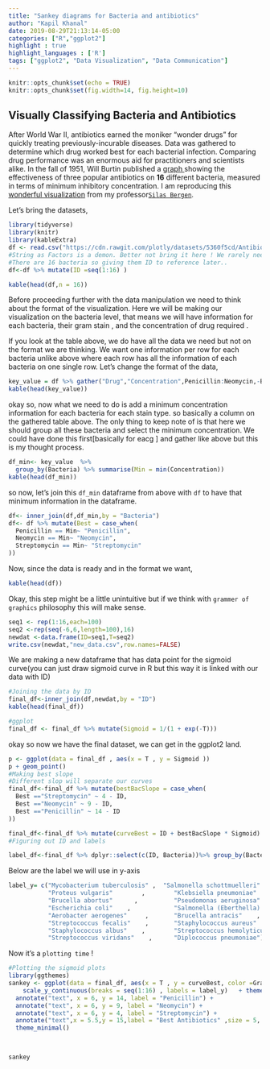 ```yaml
---
title: "Sankey diagrams for Bacteria and antibiotics"
author: "Kapil Khanal"
date: 2019-08-29T21:13:14-05:00
categories: ["R","ggplot2"]
highlight : true
highlight_languages : ['R']
tags: ["ggplot2", "Data Visualization", "Data Communication"]
---
```


```r
knitr::opts_chunk$set(echo = TRUE)
knitr::opts_chunk$set(fig.width=14, fig.height=10) 
```

## Visually Classifying Bacteria and Antibiotics
After World War II, antibiotics earned the moniker “wonder drugs” for quickly treating previously-incurable diseases. Data was gathered to determine which drug worked best for each bacterial infection. Comparing drug performance was an enormous aid for practitioners and scientists alike. In the fall of 1951, Will Burtin published a <a href = "https://mbostock.github.io/protovis/ex/antibiotics-burtin.html">graph </a> showing the effectiveness of three popular antibiotics on <B>16</B> different bacteria, measured in terms of minimum inhibitory concentration. 
I am reproducing this <a href = "https://www.dropbox.com/s/68ahri9xnnabce4/Bacteria-sigmoid-howto.docx?dl=0">wonderful visualization</a> from my professor<a href = "http://driftlessdata.space/">`Silas Bergen`</a>.

Let's bring the datasets,

```r
library(tidyverse)
library(knitr)
library(kableExtra)
df <- read.csv("https://cdn.rawgit.com/plotly/datasets/5360f5cd/Antibiotics.csv", stringsAsFactors = F)
#String as Factors is a demon. Better not bring it here ! We rarely need that beast.
#There are 16 bacteria so giving them ID to reference later..
df<-df %>% mutate(ID =seq(1:16) )
```
```r
kable(head(df,n = 16))
```
Before proceeding further with the data manipulation we need to think about the format of the visualization. Here we will be making our visualization on the bacteria level, that means we will have information for each bacteria, their gram stain , and the concentration of drug required .

If you look at the table above, we do have all the data we need but not on the format we are thinking. We want one information per row for each bacteria unlike above where each row has all the information of each bacteria on one single row. 
Let's change the format of the data, 
```r
key_value = df %>% gather("Drug","Concentration",Penicillin:Neomycin,-Bacteria)
kable(head(key_value))
```
okay so, now what we need to do is add a minimum concentration information for each bacteria for each stain type. so basically a column on the gathered table above. The only thing to keep note of is that here we should group all these bacteria and select the minimum concentration. We could have done this first[basically for eacg ] and gather like above but this is my thought process.  
```r
df_min<- key_value  %>% 
  group_by(Bacteria) %>% summarise(Min = min(Concentration))
kable(head(df_min))
```

so now, let's join this `df_min` dataframe from above with `df` to have that minimum information in the dataframe.

```r
df<- inner_join(df,df_min,by = "Bacteria")
df<- df %>% mutate(Best = case_when(
  Penicillin == Min~ "Penicillin",
  Neomycin == Min~ "Neomycin",
  Streptomycin == Min~ "Streptomycin"
))
```
 Now, since the data is ready and in the format we want, 
```r
kable(head(df))
```
 
Okay, this step might be a little unintuitive but if we think with `grammer of graphics` philosophy this will make sense. 
```r
seq1 <- rep(1:16,each=100)
seq2 <-rep(seq(-6,6,length=100),16)
newdat <-data.frame(ID=seq1,T=seq2)
write.csv(newdat,"new_data.csv",row.names=FALSE)
```

We are making a new dataframe that has data point for the sigmoid curve(you can just draw sigmoid curve in R but this way it is linked with our data with ID)
```r
#Joining the data by ID
final_df<-inner_join(df,newdat,by = "ID")
kable(head(final_df))
```

```r
#ggplot
final_df <- final_df %>% mutate(Sigmoid = 1/(1 + exp(-T)))
```

okay so now we have the final dataset, we can get in the ggplot2 land. 

```r
p <- ggplot(data = final_df , aes(x = T , y = Sigmoid ))
p + geom_point() 
#Making best slope
#Different slop will separate our curves
final_df<-final_df %>% mutate(bestBacSlope = case_when(
  Best =="Streptomycin" ~ 4 - ID,
  Best =="Neomycin" ~ 9 - ID,
  Best =="Penicillin" ~ 14 - ID
))
```


```r
final_df<-final_df %>% mutate(curveBest = ID + bestBacSlope * Sigmoid)
#Figuring out ID and labels

label_df<-final_df %>% dplyr::select(c(ID, Bacteria))%>% group_by(Bacteria,ID) %>% summarise(count = n()) %>% dplyr::select(Bacteria,ID) %>% arrange(ID)

```
Below are the label we will use in y-axis
```r
label_y= c("Mycobacterium tuberculosis" ,  "Salmonella schottmuelleri"  ,    
           "Proteus vulgaris"        ,        "Klebsiella pneumoniae"  ,        
           "Brucella abortus"      ,          "Pseudomonas aeruginosa"    ,     
           "Escherichia coli"    ,            "Salmonella (Eberthella) typhosa",
           "Aerobacter aerogenes"     ,       "Brucella antracis"    ,          
           "Streptococcus fecalis"    ,       "Staphylococcus aureus"      ,    
           "Staphylococcus albus"    ,        "Streptococcus hemolyticus"      ,
           "Streptococcus viridans"    ,      "Diplococcus pneumoniae")
```

Now it's a `plotting time` !

```r
#Plotting the sigmoid plots
library(ggthemes)
sankey <- ggplot(data = final_df, aes(x = T , y = curveBest, color =Gram,size = Min,alpha = 0.9,group = Bacteria)) + geom_line() +scale_fill_manual(values=c("green","red")) + 
    scale_y_continuous(breaks = seq(1:16) , labels = label_y)   + theme(axis.title.y = element_blank() , axis.line.x  = element_blank() , axis.ticks.x = element_blank(), axis.title.x =element_blank() , axis.text.x.bottom = element_blank() ) + 
  annotate("text", x = 6, y = 14, label = "Penicillin") +
  annotate("text", x = 6, y = 9, label = "Neomycin") +
  annotate("text", x = 6, y = 4, label = "Streptomycin") +
  annotate("text",x = 5.5,y = 15,label = "Best Antibiotics" ,size = 5, colour = 'blue')+
  theme_minimal()

 
```


```r
sankey
```

